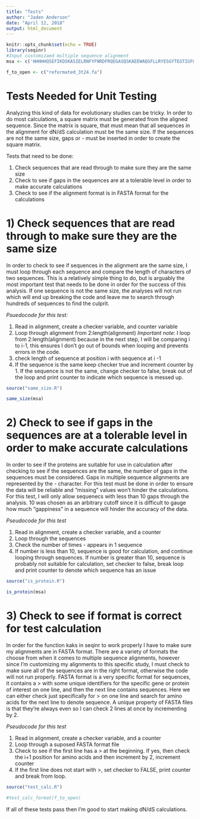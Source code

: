 ```yaml
---
title: "Tests"
author: "Jaden Anderson"
date: "April 12, 2018"
output: html_document
---
```


<!--***DAN: search for ***DAN in all files to see my comments-->

<!--***DAN: Only two of your three functions had specs without function guts filled at the halfway tag, the third had it's guts already, indicating you had written the function at that point. This is no big deal, real, people do it both ways, but it violates the spirit of the assignment, which wass to see what it is like to write the tests before the functions.-->

<!--***DAN: Also, at the halfway point, Tests.Rmd was not code, but was rather a bunch of notes and pseudocode on how to carry out tests. This again violates the spirit - if you actually write the *code* of the tests before writing the guts of the function it helps nail down the design, preventing bugs.-->

<!--***DAN: Looking at your Tests.Rmd doc, you seem to have missed the point of the unit tests entirely. You seem to have written functions that carry out tests of *something* in the .R files, in the sense that you just call these functions and they return pass or fail. BUT, these are supposed to be the functions themselves, which are tested using code in Tests.R. What are your functions that you will use in Prpoposal.Rmd? It appears you have written functions which test various assumptions about your data which are necessary before you can call some other functions in some package. This is not unit testing of either functions you wrote or code such as kaks in the seqinr package, this is prior analysis of your data to see if they are suitable for using certain methods! This is something else entirely... I don't see what else to do besides recommend that you re-watch all the unit testing lectures and reread that material. The idea was to spec functions in the .R files that would be useful for carrying out your analysis, and then to write tests OF THOSE FUNCTIONS, and then to write the functions and carry out the tests to see if the functions are written correctly.-->

<!--***DAN: After reading your proposal, it seems to me your .R files are your functions, and their purpose is to screen your data in certain ways before calling some R package code. That's fine. But then the unit tests should include some made-up, simple sequences that you call your functions on to be sure they are correctly catching suitable versus unsuitable data. This is a bit confusing, because you functions are tests of data suitability and your unit tests should be tests of those functions to see if they flag datasets correctly as acceptable/unacceptable. So talk to me if you are confused, please and I will explain more. You cannot test if the functions work without at least a few made-up datasets that are acceptable, and should be so recognized by the functions, and a few that are unacceptable, and should be so recognized.-->

```r
knitr::opts_chunk$set(echo = TRUE)
library(seqinr)
#Input customizaed multiple sequence alignment
msa <- c('HHHHHQSEFIKDSKASIELRNFYFNRDFRQEGASQSKAEEWAQGFLLRYESGYTEGTIGFGVDAIGLLGVKLDSSPDRSGTGLLKRDRETGRAQDDYGEGITAKLRASKSTLKIGTLTPKLPVIMPNDSRLLPQTFQGGALNSMEIDGLTLDAGRLKKVNQRDSSDNEDMTITGGGKRQIVVRSGLTSDKFDFAGGSYKWTDNLSTSYHYGKLDNFYKQHYLGLVHTLPIADKQSLKSDIRWARSTDDGSSNVDNKALNAMFTYSLGYHAFGVGYQKMSGDTGFAYINGADPYLVNFIIGDFANKDEKSWQARYDYNFAGVGIPGLTFMTRYVKGDNIDLLTTSGEGKEWERDMDIAYVFQSGPLKNLGVKWRNATMRTNYTNDYDENRLIVSYTLPL-', 'AGFLEDSKASLETRNFYMNRDFRDGPGQSKREEWAQGFILNLQSGYTQGTVGFGLDAMGMLGVKLDSGRGRSGTGLLPKDSDGRAPDTYSKLGLTAKVKVSQSELKVGTLIPKLPSVQPNNGRIFPQIFEGALLTSKEIKDLGFTAGRLEKTKIRDSSDSEDLALNDKNGRFAGVSADHFDLGGLDYKLTDQLTASYHYSNLQDVYRQHFVGLLHSWPIGPGELTSDLRFARSTDSGSAKAGGIDNKSLNGMFTYSLGNHAFGAAWQRMNGDDAFPYLEGSNPYLVNFVQVNDFAGPKERSWQLRYDYDFVGLGIPGLTFMTRYVKGDNVELAGQSGEGREWERNTELQYVFQSGALKNLGIRWRNATFRSNFTRDIDENRLIVSYTLPIWGGHHHHHH', 'EFLADSSAHLDLRNFYQLRDYRQHDAPQSQAGNWSQGFVLRLQSGFTGGPLGFGLDATGLLGVKLDSGRGRSNDGTLPFGANSKEPVDDYSHLGLTAKLRYSQTQLQVGILMPQLPVAFRDDVRLLPQTFDGALLTSSEIEGLTLTAGQLWKSRTRESAGSDDMYIMGRDKAHASDEFNLAGATYAFTPRLSASYYYGQLKDIYRQHYLGLLHTLPLGEGLSLRSDLRYFDSGEDGAAISGPVDNRNLNAMLTLRAGAHAFGIGVQKMIGNDAFPVLNGYTTPYVANLMAYQTFTRPQEKSWQLRYDYDFAGLGLPGLNLMTRYVQGRDIDRGAGRADDSEWERNTDLSYVIQSGPLKSVALKWRNITYRSRYGADLDENRFIVNYTLKLWGGHHHHHH')

f_to_open <- c("reformated_3t24.fa")

```

# Tests Needed for Unit Testing

Analyzing this kind of data for evolutionary studies can be tricky. In order to do most calculations, a square matrix must be generated from the aligned sequence. Since the matrix is square, that must mean that all sequences in the alignment for dN/dS calculation must be the same size. If the sequences are not the same size, gaps or - must be inserted in order to create the square matrix. 

Tests that need to be done:

1) Check sequences that are read through to make sure they are the same size
2) Check to see if gaps in the sequences are at a tolerable level in order to make accurate calculations
3) Check to see if the alignment format is in FASTA format for the calculations

# 1) Check sequences that are read through to make sure they are the same size

In order to check to see if sequences in the alignment are the same size, I must loop through each sequence and compare the length of characters of two sequences. This is a relatively simple thing to do, but is arguably the most important test that needs to be done in order for the success of this analysis. If one sequence is not the same size, the analyses will not run which will end up breaking the code and leave me to search through hundreds of sequences to find the culprit. 

_Psuedocode for this test:_

1) Read in alignment, create a checker variable, and counter variable
2) Loop through alignment from 2:length(alignment)
  _Important note_: I loop from 2:length(alignment) because in the next step, I will be comparing i to i-1, this ensures I don't go out of bounds when looping and prevents errors in the code. 
3) check length of sequence at position i with sequence at i -1
4) If the sequence is the same keep checker true and increment counter by 1. If the sequence is not the same, change checker to false, break out of the loop and print counter to indicate which sequence is messed up. 

```r
source("same_size.R")

same_size(msa)

```

# 2) Check to see if gaps in the sequences are at a tolerable level in order to make accurate calculations
In order to see if the proteins are suitable for use in calculation after checking to see if the sequences are the same, the number of gaps in the sequences must be considered. Gaps in multiple sequence alignments are represented by the - character. For this test must be done in order to ensure the data will be reliable and "missing" values won't hinder the calculations. For this test, I will only allow sequenecs with less than 10 gaps through the analysis. 10 was chosen as an arbitrary cutoff since it is difficult to gauge how much "gappiness" in a sequence will hinder the accuracy of the data. 

_Pseudocode for this test_

1) Read in alignment, create a checker variable, and a counter
2) Loop through the sequences
3) Check the number of times - appears in 1 sequence
4) If number is less than 10, sequence is good for calculation, and continue looping through sequences. If number is greater than 10, sequence is probably not suitable for calculation, set checker to false, break loop and print counter to denote which sequence has an issue

```r
source("is_protein.R")

is_protein(msa)
```

# 3) Check to see if format is correct for test calculation
In order for the function kaks in seqinr to work properly I have to make sure my alignments are in FASTA format. There are a variety of formats the choose from when it comes to multiple sequence alignments, however since I'm customizing my alignments to this specific study, I must check to make sure all of the sequences are in the right format, otherwise the code will not run properly. FASTA format is a very specific format for sequences, it contains a > with some unique identifiers for the specific gene or protein of interest on one line, and then the next line contains sequences. Here we can either check just specifically for > on one line and search for amino acids for the next line to denote sequence. A unique property of FASTA files is that they're always even so I can check 2 lines at once by incrementing by 2.

_Pseudocode for this test_

1) Read in alignment, create a checker variable, and a counter
2) Loop through a suposed FASTA format file
3) Check to see if the first line has a > at the beginning. If yes, then check the i+1 position for amino acids and then increment by 2, increment counter
4) If the first line does not start with >, set checker to FALSE, print counter and break from loop.

```r
source("test_calc.R")

#test_calc_format(f_to_open)
```

If all of these tests pass then I'm good to start making dN/dS calculations. 
